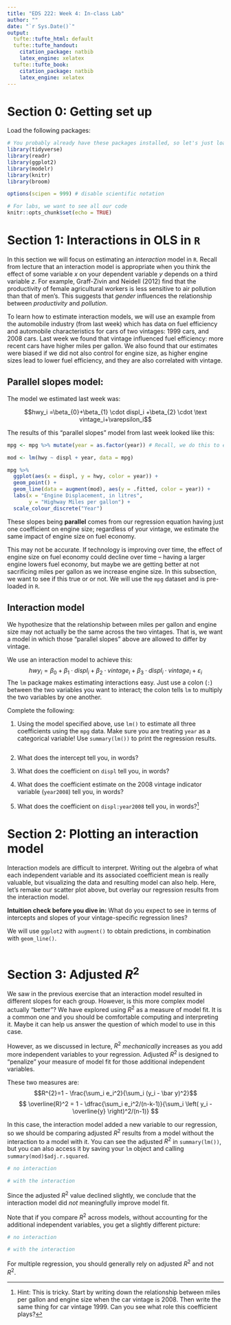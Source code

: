 ```yaml
---
title: "EDS 222: Week 4: In-class Lab"
author: ""
date: "`r Sys.Date()`"
output:
  tufte::tufte_html: default
  tufte::tufte_handout:
    citation_package: natbib
    latex_engine: xelatex
  tufte::tufte_book:
    citation_package: natbib
    latex_engine: xelatex
---
```


# Section 0: Getting set up

Load the following packages:

```r
# You probably already have these packages installed, so let's just load them
library(tidyverse)
library(readr)
library(ggplot2)
library(modelr)
library(knitr)
library(broom)

options(scipen = 999) # disable scientific notation

# For labs, we want to see all our code
knitr::opts_chunk$set(echo = TRUE)
```

# Section 1: Interactions in OLS in `R`

In this section we will focus on estimating an _interaction_ model in `R`. Recall from lecture that an interaction model is appropriate when you think the effect of some variable $x$ on your dependent variable $y$ depends on a third variable $z$. For example, Graff-Zivin and Neidell (2012) find that the productivity of female agricultural workers is less sensitive to air pollution than that of men's. This suggests that _gender_ influences the relationship between _productivity_ and _pollution_.

To learn how to estimate interaction models, we will use an example from the automobile industry (from last week) which has data on fuel efficiency and automobile characteristics for cars of two vintages: 1999 cars, and 2008 cars. Last week we found that vintage influenced fuel efficiency: more recent cars have higher miles per gallon. We also found that our estimates were biased if we did not also control for engine size, as higher engine sizes lead to lower fuel efficiency, and they are also correlated with vintage. 

## Parallel slopes model:

The model we estimated last week was:

$$hwy_i =\beta_{0}+\beta_{1} \cdot displ_i +\beta_{2} \cdot \text vintage_i+\varepsilon_i$$ 

The results of this "parallel slopes" model from last week looked like this:

```r
mpg <- mpg %>% mutate(year = as.factor(year)) # Recall, we do this to ensure our year variable is treated as a categorical variable

mod <- lm(hwy ~ displ + year, data = mpg)

mpg %>% 
  ggplot(aes(x = displ, y = hwy, color = year)) +
  geom_point() +
  geom_line(data = augment(mod), aes(y = .fitted, color = year)) + 
  labs(x = "Engine Displacement, in litres",
       y = "Highway Miles per gallon") +
  scale_colour_discrete("Year")
```

These slopes being **parallel** comes from our regression equation having just one coefficient on engine size; regardless of your vintage, we estimate the same impact of engine size on fuel economy. 

This may not be accurate. If technology is improving over time, the effect of engine size on fuel economy could decline over time -- having a larger engine lowers fuel economy, but maybe we are getting better at not sacrificing miles per gallon as we increase engine size. In this subsection, we want to see if this true or or not. We will use the `mpg` dataset and is pre-loaded in `R`. 

## Interaction model

We hypothesize that the relationship between miles per gallon and engine size may not actually be the same across the two vintages. That is, we want a model in which those "parallel slopes" above are allowed to differ by vintage.

We use an interaction model to achieve this:
$$hwy_i=\beta_{0}+\beta_{1} \cdot displ_i + \beta_{2} \cdot vintage_i + \beta_{3} \cdot displ_i \cdot vintage_i + \varepsilon_i$$
The `lm` package makes estimating interactions easy. Just use a colon (`:`) between the two variables you want to interact; the colon tells `lm` to multiply the two variables by one another. 

Complete the following:

1. Using the model specified above, use `lm()` to estimate all three coefficients using the `mpg` data. Make sure you are treating `year` as a categorical variable! Use `summary(lm())` to print the regression results.

```r

```
2. What does the intercept tell you, in words?  

3. What does the coefficient on `displ` tell you, in words? 

4. What does the coefficient estimate on the 2008 vintage indicator variable (`year2008`) tell you, in words? 

5. What does the coefficient on `displ:year2008` tell you, in words?^[Hint: This is tricky. Start by writing down the relationship between miles per gallon and engine size when the car vintage is 2008. Then write the same thing for car vintage 1999. Can you see what role this coefficient plays?]


# Section 2: Plotting an interaction model

Interaction models are difficult to interpret. Writing out the algebra of what each independent variable and its associated coefficient mean is really valuable, but visualizing the data and resulting model can also help. Here, let's remake our scatter plot above, but overlay our regression results from the interaction model.

**Intuition check before you dive in:** What do you expect to see in terms of intercepts and slopes of your vintage-specific regression lines? 

We will use `ggplot2` with `augment()` to obtain predictions, in combination with `geom_line()`. 

```r

```

# Section 3: Adjusted $R^2$

We saw in the previous exercise that an interaction model resulted in different slopes for each group. However, is this more complex model actually "better"? We have explored using $R^2$ as a measure of model fit. It is a common one and you should be comfortable computing and interpreting it. Maybe it can help us answer the question of which model to use in this case.

However, as we discussed in lecture, $R^2$ _mechanically_ increases as you add more independent variables to your regression. Adjusted $R^2$ is designed to "penalize" your measure of model fit for those additional independent variables. 

These two measures are:
$$R^{2}=1 - \frac{\sum_i e_i^2}{\sum_i (y_i - \bar y)^2}$$
$$ \overline{R}^2 = 1 - \dfrac{\sum_i e_i^2/(n-k-1)}{\sum_i \left( y_i - \overline{y} \right)^2/(n-1)} $$

In this case, the interaction model added a new variable to our regression, so we should be comparing adjusted $R^2$ results from a model without the interaction to a model with it. You can see the adjusted $R^2$ in `summary(lm())`, but you can also access it by saving your `lm` object and calling `summary(mod)$adj.r.squared`.

```r
# no interaction

# with the interaction

```
Since the adjusted $R^2$ value declined slightly, we conclude that the interaction model did *not* meaningfully improve model fit. 

Note that if you compare $R^2$ across models, without accounting for the additional independent variables, you get a slightly different picture: 

```r
# no interaction

# with the interaction

```

For multiple regression, you should generally rely on adjusted $R^2$ and not $R^2$.
